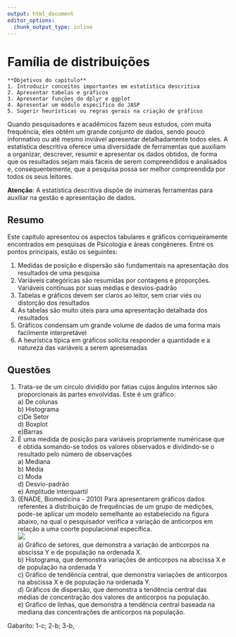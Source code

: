 ```yaml
---
output: html_document
editor_options: 
  chunk_output_type: inline
---
```

# Família de distribuições

```block
**Objetivos do capítulo**  
1. Introduzir conceitos importantes em estatística descritiva  
2. Apresentar tabelas e gráficos  
3. Apresentar funções do dplyr e ggplot    
4. Apresentar um módulo específico do JASP   
5. Sugerir heurísticas ou regras gerais na criação de gráficos  
```

Quando pesquisadores e acadêmicos fazem seus estudos, com muita frequência, eles obtêm um grande conjunto de dados, sendo pouco informativo ou até mesmo inviável apresentar detalhadamente todos eles. A estatística descritiva oferece uma diversidade de ferramentas que auxiliam a organizar, descrever, resumir e apresentar os dados obtidos, de forma que os resultados sejam mais fáceis de serem compreendidos e analisados e, consequentemente, que a pesquisa possa ser melhor compreendida por todos os seus leitores.     


::: {.warning}
**Atenção**: A estatística descritiva dispõe de inúmeras ferramentas para auxiliar na gestão e apresentação de dados.    
:::


## Resumo  

::: {.explore}
Este capítulo apresentou os aspectos tabulares e gráficos corriqueiramente encontrados em pesquisas de Psicologia e áreas congêneres. Entre os pontos principais, estão os seguintes:  

1. Medidas de posição e dispersão são fundamentais na apresentação dos resultados de uma pesquisa   
2. Variáveis categóricas são resumidas por contagens e proporções. Variáveis contínuas por suas médias e desvios-padrão  
3. Tabelas e gráficos devem ser claros ao leitor, sem criar viés ou distorção dos resultados  
4. As tabelas são muito úteis para uma apresentação detalhada dos resultados  
5. Gráficos condensam um grande volume de dados de uma forma mais facilmente interpretável    
6. A heurística típica em gráficos solicita responder a quantidade e a natureza das variáveis a serem apresenadas   
:::  


## Questões  

<div class="question">

1. Trata-se de um círculo dividido por fatias cujos ângulos internos são proporcionais às partes envolvidas. Este é um gráfico:<br>a) De colunas<br>b) Histograma<br>c)De Setor<br>d) Boxplot<br>e)Barras
1. É uma medida de posição para variáveis propriamente numéricase que é obtida somando-se todos os valores observados e dividindo-se o resultado pelo número de observações<br>a) Mediana<br>b) Média<br>c) Moda<br>d) Desvio-padrão<br>e) Amplitude interquartil 
1. (ENADE, Biomedicina - 2010) Para apresentarem gráficos dados referentes à distribuição de frequências de um grupo de medições, pode-se aplicar um modelo semelhante ao estabelecido na figura abaixo, na qual o pesquisador verifica a variação de anticorpos em relação a uma coorte populacional específica.<br>![](./img/exercicio_histograma.png)<br>a) Gráfico de setores, que demonstra a variação de anticorpos na abscissa Y e de população na ordenada X.<br> b) Histograma, que demonstra variações de anticorpos na abscissa X e de população na ordenada Y <br> c) Gráfico de tendência central, que demonstra variações de anticorpos na abscissa X e de população na ordenada Y.<br> d) Gráficos de dispersão, que demonstra a tendência central das médias de concentração dos valores de anticorpos na população.<br> e) Gráfico de linhas, que demonstra a tendência central baseada na mediana das concentrações de anticorpos na população. 
</div>   

<div class="mirror">Gabarito: 1-c; 2-b; 3-b,</div>

